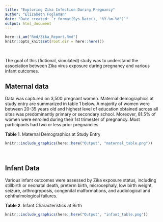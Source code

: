 ---
title: "Exploring Zika Infection During Pregnancy"
author: "Elizabeth Fogleman"
date: "Date created: `r format(Sys.Date(), '%Y-%m-%d')`"
output: html_document
---

```{r, include = FALSE}
here::i_am("Rmd/Zika_Report.Rmd")
knitr::opts_knit$set(root.dir = here::here())
```

$~$ <!--This adds space between header and next section--> 

The goal of this (fictional, simulated) study was to understand the association between Zika virus exposure during pregnancy and various infant outcomes.

## Maternal data
Data was captured on 3,500 pregnant women. Maternal demographics at study entry are summarized in table 1 below. A majority of women were between 20-35 years old and highest level of education obtained across all sites was predominantly primary or secondary school. Moreover, 81.5% of women were enrolled during their 1st trimester of pregnancy. Most participants had two or less prior pregnancies.


__Table 1__. Maternal Demographics at Study Entry

```{r, echo = FALSE}
knitr::include_graphics(here::here("Output", "maternal_table.png"))
```


$~$ <!--This adds space between header and next section--> 

## Infant Data
Various infant outcomes were assessed by Zika exposure status, including stillbirth or neonatal death, preterm birth, microcephaly, low birth weight, seizure, arthrogryposis, congenital malformations, and audiological and ophthalmological failures.

__Table 2__. Infant Characteristics at Birth

```{r, echo = FALSE}
knitr::include_graphics(here::here("Output", "infant_table.png"))
```

$~$ <!--This adds space between header and next section--> 



